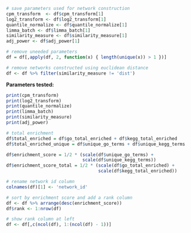 ```r
# save parameters used for network construction
cpm_transform  <- df$cpm_transform[1]
log2_transform <- df$log2_transform[1]
quantile_normalize <- df$quantile_normalize[1]
limma_batch <- df$limma_batch[1]
similarity_measure <- df$similarity_measure[1]
adj_power <- df$adj_power[1]  

# remove uneeded parameters
df = df[,apply(df, 2, function(x) { length(unique(x)) > 1 })]

# remove networks constructed using euclidean distance
df <- df %>% filter(similarity_measure != 'dist')
```

**Parameters tested:**

```r
print(cpm_transform)
print(log2_transform)
print(quantile_normalize)
print(limma_batch)
print(similarity_measure)
print(adj_power)
```

```r
# total enrichment
df$total_enriched = df$go_total_enriched + df$kegg_total_enriched
df$total_enriched_unique = df$unique_go_terms + df$unique_kegg_terms

df$enrichment_score = 1/2 * (scale(df$unique_go_terms) +
                             scale(df$unique_kegg_terms))
df$enrichment_score_total = 1/2 * (scale(df$go_total_enriched) +
                                   scale(df$kegg_total_enriched))

# rename network id column
colnames(df)[1] <- 'network_id'

# sort by enrichment score and add a rank column
df <- df %>% arrange(desc(enrichment_score))
df$rank <- 1:nrow(df)

# show rank column at left
df <- df[,c(ncol(df), 1:(ncol(df) - 1))]
```
